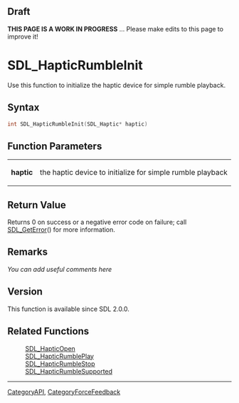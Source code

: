 == Draft ==

'''THIS PAGE IS A WORK IN PROGRESS''' ... Please make edits to this page to improve it!


= SDL_HapticRumbleInit =
Use this function to initialize the <!-- a --> haptic device for simple rumble playback.


== Syntax ==
<syntaxhighlight lang='c++'>
int SDL_HapticRumbleInit(SDL_Haptic* haptic)
</syntaxhighlight>

== Function Parameters ==
{|
|'''haptic'''
|the haptic device to initialize for simple rumble playback
|}

== Return Value ==
Returns 0 on success or a negative error code on failure; call [[SDL_GetError]]() for more information.

== Remarks ==
''You can add useful comments here''

== Version ==
This function is available since SDL 2.0.0.

== Related Functions ==
:[[SDL_HapticOpen]]
:[[SDL_HapticRumblePlay]]
:[[SDL_HapticRumbleStop]]
:[[SDL_HapticRumbleSupported]]

----
[[CategoryAPI]], [[CategoryForceFeedback]]
